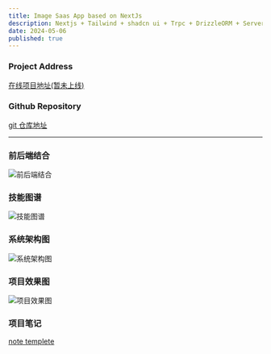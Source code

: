 ```yaml
---
title: Image Saas App based on NextJs
description: Nextjs + Tailwind + shadcn ui + Trpc + DrizzleORM + Serverless
date: 2024-05-06
published: true
---
```


### Project Address

[在线项目地址(暂未上线)](https://www.baidu.com)

### Github Repository

[git 仓库地址](https://github.com/miku-wwl/image_saas)

---

### 前后端结合

![前后端结合](/saas/前后端结合.png)

### 技能图谱

![技能图谱](/saas/技能图谱.png)

### 系统架构图

![系统架构图](/saas/系统架构图.png)

### 项目效果图

![项目效果图](/saas/项目效果图.png)

### 项目笔记

[note templete](/blog/note)
